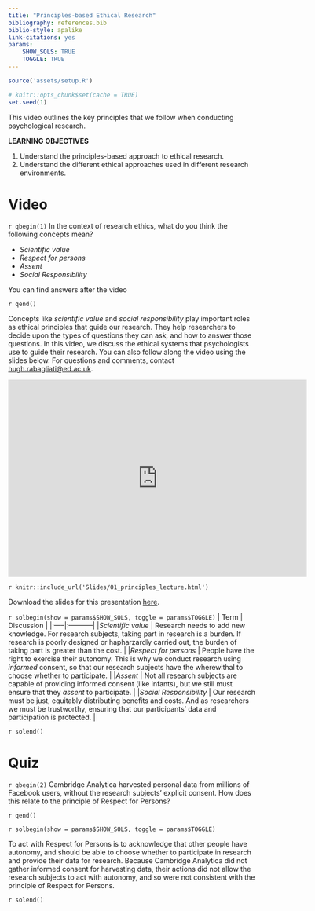 ```yaml
---
title: "Principles-based Ethical Research"
bibliography: references.bib
biblio-style: apalike
link-citations: yes
params: 
    SHOW_SOLS: TRUE
    TOGGLE: TRUE
---
```



```r
source('assets/setup.R')

# knitr::opts_chunk$set(cache = TRUE)
set.seed(1)
```

This video outlines the key principles that we follow when conducting psychological research.

:::lo
**LEARNING OBJECTIVES**

1. Understand the principles-based approach to ethical research.
1. Understand the different ethical approaches used in different research environments.
:::


# Video
`r qbegin(1)`
In the context of research ethics, what do you think the following concepts mean?

- *Scientific value*
- *Respect for persons*
- *Assent*
- *Social Responsibility*

You can find answers after the video

`r qend()`



Concepts like *scientific value* and *social responsibility* play important roles as ethical principles that guide our research. They help researchers to decide upon the types of questions they can ask, and how to answer those questions. In this video, we discuss the ethical systems that psychologists use to guide their research. You can also follow along the video using the slides below. For questions and comments, contact [hugh.rabagliati@ed.ac.uk](hugh.rabagliati@ed.ac.uk).


<iframe id="kaltura_player" src="https://cdnapisec.kaltura.com/p/2010292/sp/201029200/embedIframeJs/uiconf_id/32599141/partner_id/2010292?iframeembed=true&playerId=kaltura_player&entry_id=1_fq3w7xqn&flashvars[streamerType]=auto&amp;flashvars[localizationCode]=en&amp;flashvars[leadWithHTML5]=true&amp;flashvars[sideBarContainer.plugin]=true&amp;flashvars[sideBarContainer.position]=left&amp;flashvars[sideBarContainer.clickToClose]=true&amp;flashvars[chapters.plugin]=true&amp;flashvars[chapters.layout]=vertical&amp;flashvars[chapters.thumbnailRotator]=false&amp;flashvars[streamSelector.plugin]=true&amp;flashvars[EmbedPlayer.SpinnerTarget]=videoHolder&amp;flashvars[dualScreen.plugin]=true&amp;flashvars[Kaltura.addCrossoriginToIframe]=true&amp;&wid=1_xpyu18cm" width="608" height="402" allowfullscreen webkitallowfullscreen mozAllowFullScreen allow="autoplay *; fullscreen *; encrypted-media *" sandbox="allow-forms allow-same-origin allow-scripts allow-top-navigation allow-pointer-lock allow-popups allow-modals allow-orientation-lock allow-popups-to-escape-sandbox allow-presentation allow-top-navigation-by-user-activation" frameborder="0" title="Kaltura Player"></iframe>
`r knitr::include_url('Slides/01_principles_lecture.html')`

Download the slides for this presentation [here](Slides/01_principles_lecture.pdf).

`r solbegin(show = params$SHOW_SOLS, toggle = params$TOGGLE)`
| Term | Discussion |
|:-----|:-----------|
|*Scientific value* | Research needs to add new knowledge. For research subjects, taking part in research is a burden. If research is poorly designed or hapharzardly carried out, the burden of taking part is greater than the cost. |
|*Respect for persons* | People have the right to exercise their autonomy. This is why we conduct research using *informed* consent, so that our research subjects have the wherewithal to choose whether to participate. |
|*Assent* | Not all research subjects are capable of providing informed consent (like infants), but we still must ensure that they *assent* to participate. |
|*Social Responsibility* | Our research must be just, equitably distributing benefits and costs. And as researchers we must be trustworthy, ensuring that our participants' data and participation is protected. |

`r solend()`

# Quiz

`r qbegin(2)`
Cambridge Analytica harvested personal data from millions of Facebook users, without the research subjects' explicit consent. How does this relate to the principle of Respect for Persons?

`r qend()`

`r solbegin(show = params$SHOW_SOLS, toggle = params$TOGGLE)`

To act with Respect for Persons is to acknowledge that other people have autonomy, and should be able to choose whether to participate in research and provide their data for research. Because Cambridge Analytica did not gather informed consent for harvesting data, their actions did not allow the research subjects to act with autonomy, and so were not consistent with the principle of Respect for Persons.

`r solend()`




<div class="tocify-extend-page" data-unique="tocify-extend-page" style="height: 0;"></div>